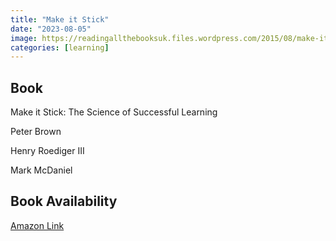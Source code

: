 ```yaml
---
title: "Make it Stick"
date: "2023-08-05"
image: https://readingallthebooksuk.files.wordpress.com/2015/08/make-it-stick.jpg
categories: [learning]
---
```


::: {.callout-tip icon="false"}
## Book

Make it Stick: The Science of Successful Learning

Peter Brown

Henry Roediger III

Mark McDaniel
:::

::: {.callout-note icon="false"}
## Book Availability

[Amazon Link](https://www.amazon.com/Make-Stick-Science-Successful-Learning/dp/0674729013)
:::
